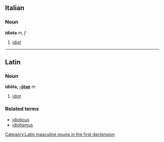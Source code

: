 ==Italian==
===Noun===
'''idiota''' ''m'', ''f''

#[[idiot]]

----
==Latin==
===Noun===
'''idiōta, [[Wiktionary Appendix:Latin first declension|-ōtae]]''' ''m''

#[[idiot]]

===Related terms===
*[[idioticus]]
*[[idiotismus]]

[[Category:Latin masculine nouns in the first declension]]
